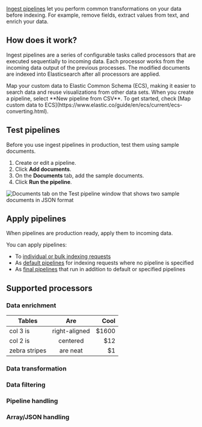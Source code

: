 [Ingest pipelines](app/management/ingest/ingest_pipelines) let you perform common transformations on your data before indexing.
For example, remove fields, extract values from text, and enrich your data.

## How does it work?

Ingest pipelines are a series of configurable tasks called processors that are executed sequentially to incoming data.
Each processor works from the incoming data output of the previous processes. The modified documents are indexed into Elasticsearch after 
all processors are applied.

<DocCallOut title="Tip">
Map your custom data to Elastic Common Schema (ECS), making it easier to search data and reuse visualizations from other data sets. 
When you create a pipeline, select **New pipeline from CSV**. To get started, check [Map custom data to ECS](https://www.elastic.co/guide/en/ecs/current/ecs-converting.html).
</DocCallOut>

## Test pipelines

Before you use ingest pipelines in production, test them using sample documents.

1. Create or edit a pipeline.
1. Click **Add documents**.
1. On the **Documents** tab, add the sample documents. 
1. Click **Run the pipeline**.

![Documents tab on the Test pipeline window that shows two sample documents in JSON format](./images/ingest-pipelines-test.gif)

## Apply pipelines

When pipelines are production ready, apply them to incoming data.

You can apply pipelines:

- To [individual or bulk indexing requests](https://www.elastic.co/guide/en/elasticsearch/reference/8.12/ingest.html#add-pipeline-to-indexing-request)
- As [default pipelines](https://www.elastic.co/guide/en/elasticsearch/reference/8.12/index-modules.html#index-default-pipeline) for indexing requests where no pipeline is specified
- As [final pipelines](https://www.elastic.co/guide/en/elasticsearch/reference/8.12/index-modules.html#index-final-pipeline) that run in addition to default or specified pipelines

## Supported processors

### Data enrichment

| Tables        | Are           | Cool  |
| ------------- |:-------------:| -----:|
| col 3 is      | right-aligned | $1600 |
| col 2 is      | centered      |   $12 |
| zebra stripes | are neat      |    $1 |

### Data transformation

### Data filtering

### Pipeline handling

### Array/JSON handling